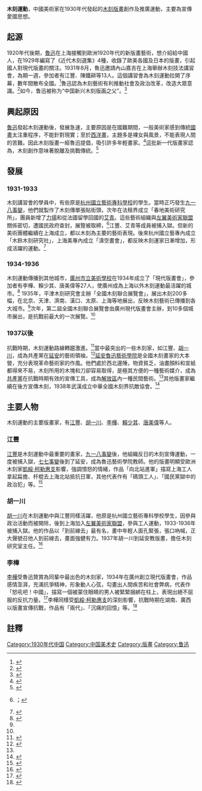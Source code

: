 '''木刻運動'''，中國美術家在1930年代發起的[[木刻版畫|木刻版畫]]創作及推廣運動，主要為宣傳愛國思想。

==起源==
1920年代後期，[[魯迅|魯迅]]在上海接觸到歐洲1920年代的新版畫藝術，想介紹給中國人，在1929年編寫了《近代木刻選集》4種，收錄了歐美各國及日本的版畫，引起國人對現代版畫的關注。1931年8月，魯迅邀請內山嘉吉在上海舉辦木刻技法講習會，為期一週，參加者有江豐、陳鐵耕等13人。這個講習會為木刻運動拉開了序幕，數年間散布全國。<ref>{{Cite book | author = 李铸晋、万青力 | title = 《中国现代绘画史．民国之部》 | location = 上海 | publisher = 文汇出版社 | date = 2003 | pages =  | ISBN = 9787806763995 |page =246}}</ref>魯迅認為木刻藝術有利推動社會及政治改革，改造大眾意識。<ref>{{Cite book | author = 洪長泰 | title = 《新文化史與中國政治》  | location = 台北 | publisher = 一方出版有限公司 | date = 2003 |isbn= 9789867722058|page =114-115}}</ref>如今，鲁迅被称为“中国新兴木刻版画之父”。<ref>{{cite news |author1=王锡荣 |title=新兴版画之父——鲁迅的版画情结 |url=https://xmwb.xinmin.cn/html/2018-05/12/content_19_1.htm |accessdate=2018-12-12 |work=新民晚报 |issue=第20537期 |publisher=新民晚报社 |date=2018-05-12 |page=A19：国家艺术杂志 |archive-date=2022-06-06 |archive-url=https://web.archive.org/web/20220606030439/https://xmwb.xinmin.cn/html/2018-05/12/content_19_1.htm }}</ref>

==興起原因==
[[魯迅|魯迅]]發起木刻運動後，發展急速，主要原因是在國難期間，一般美術家感到傳統[[國畫|國畫]]太注重程序，不能針對現實；至於[[西洋畫|西洋畫]]，主題多是裸女與風景，不能表現人間的苦難。因此木刻版畫一經魯迅提倡，吸引許多年輕畫家。<ref name="#1">{{Cite book | author = 李铸晋、万青力 | title = 《中国现代绘画史．民国之部》 | location = 上海 | publisher = 文汇出版社 | date = 2003 | pages =  | ISBN = 9787806763995 |page =262}}</ref>這批新一代版畫家認為，木刻創作意味著脫離及挑戰傳統。<ref>{{Cite book | author = 洪長泰 | title = 《新文化史與中國政治》 |isbn= 9789867722058|page =116}}</ref>

==發展==

===1931-1933===
木刻講習會的學員中，有些原是[[國立杭州藝術專科學校|杭州國立藝術專科學校]]的學生。當時正巧發生[[九一八事變|九一八事變]]，他們就製作了木刻傳單張貼街頭，次年在法租界成立「春地美術研究所」，團員新增了[[力揚|力揚]]和從法國留學回國的[[艾青|艾青]]。這些藝術組織與[[左翼美術家聯盟|左翼美術家聯盟]]關係密切，遭國民政府查封，展覽被取締，<ref>{{Cite book | author = 洪長泰 | title = 《新文化史與中國政治》 |isbn= 9789867722058|page =116-117}}；{{Cite book | author = 李铸晋、万青力 | title = 《中国现代绘画史．民国之部》 | location = 上海 | publisher = 文汇出版社 | date = 2003 | pages =  | ISBN = 9787806763995 |page =247}}</ref>江豐、艾青等成員被捕入獄。但新的美術團體繼續在上海成立，都以木刻為主要的藝術表現。後來杭州國立藝專內成立「木鈴木刻研究社」，上海美專內成立「濤空畫會」，都反映木刻運家日漸增加，形成活躍的運動。<ref name="#2">{{Cite book | author = 李铸晋、万青力 | title = 《中国现代绘画史．民国之部》 | location = 上海 | publisher = 文汇出版社 | date = 2003 | pages =  | ISBN = 9787806763995 |page =247}}</ref>

===1934-1936===
木刻運動傳播到其他城市，[[廣州市立美術學校|廣州市立美術學校]]在1934年成立了「現代版畫會」，參加者有李樺、賴少其、唐美偉等27人，使廣州成為上海以外木刻運動最活躍的城市。<ref name="#3">{{Cite book | author = 李铸晋、万青力 | title = 《中国现代绘画史．民国之部》 | location = 上海 | publisher = 文汇出版社 | date = 2003 | pages =  | ISBN = 9787806763995 |page =261}}</ref> 1935年，平津木刻研究會主辦「全國木刻聯合展覽會」，展出木刻200多幅，在北京、天津、濟南、漢口、太原、上海等地展出，反映木刻藝術已傳播到各大城市。<ref name="#2"/>次年，第二屆全國木刻聯合展覽會由廣州現代版畫會主辦，到10多個城市展出，是抗戰前最大的一次展覽。<ref name="#3"/>

===1937以後===
抗戰時期，木刻運動路線轉趨激進。<ref>{{Cite book | author = 洪長泰 | title = 《新文化史與中國政治》 |isbn= 9789867722058|page =117}}</ref>當中最突出的一些木刻家，如江豐、[[胡一川|胡一川]]，成為共產黨在[[延安|延安]]的藝術領袖，<ref>{{Cite book | author = 李铸晋、万青力 | title = 《中国现代绘画史．民国之部》 | location = 上海 | publisher = 文汇出版社 | date = 2003 | pages =  | ISBN = 9787806763995 |page =248-250}}</ref>[[延安|延安]][[魯迅藝術學院|魯迅藝術學院]]是全國木刻畫家的大本營，充分表現革命藝術家的作風。他們處於西北邊陲，物資貧乏，油畫顏料和宣紙都得來不易，木刻所用的木塊和刀卻容易取得，是極其方便的一種藝術媒介，成為[[共產黨|共產黨]]在抗戰時期有效的宣傳工具，成為[[解放區|解放區]]內一種民間藝術。<ref name="#1"/>其他版畫家繼續在後方宣傳木刻，1938年武漢成立中華全國木刻界抗敵協會。<ref>{{Cite book | author = 洪長泰 | title = 《新文化史與中國政治》 |isbn= 9789867722058|page =123}}</ref>

==主要人物==

木刻運動的主要版畫家，有[[江豐|江豐]]、[[胡一川|胡一川]]、[[李樺|李樺]]、[[賴少其|賴少其]]、[[唐美偉|唐美偉]]等人。
===江豐===
[[江豐|江豐]]是木刻運動中最重要的畫家，[[九一八事變|九一八事變]]後，他組織反日的木刻宣傳運動，一度被捕入獄，[[七七事變|七七事變]]後到了延安，成為魯迅藝術學院教師。他的版畫明顯受歐洲木刻家[[凱綏·柯勒惠支|凱綏·柯勒惠支]]影響，強調憤怒的情緒，作品「向北站進軍」描寫上海工人拿起扁擔、杆棍去上海北站抵抗日軍，其他代表作有「碼頭工人」、「國民黨獄中的政治犯」等。<ref>{{Cite book | author = 李铸晋、万青力 | title = 《中国现代绘画史．民国之部》 | location = 上海 | publisher = 文汇出版社 | date = 2003 | pages =  | ISBN = 9787806763995 |page =248}}</ref>

===胡一川===
[[胡一川|胡一川]]在木刻運動中與江豐同樣活躍，他原是杭州國立藝術專科學校學生，因參與政治活動而被開除，後到上海加入[[左翼美術家聯盟|左翼美術家聯盟]]，參與工人運動，1933-1936年被捕入獄。他的作品以「到前線去」最有名，畫中年輕人面孔緊張，張口吶喊，正大聲號召他人到前線去，畫面強健有力。1937年胡一川到延安教版畫，擔任木刻研究室主任。<ref>{{Cite book | author = 李铸晋、万青力 | title = 《中国现代绘画史．民国之部》 | location = 上海 | publisher = 文汇出版社 | date = 2003 | pages =  | ISBN = 9787806763995 |page =250}}</ref>
===李樺===
[[李樺|李樺]]受魯迅贊賞為同輩中最出色的木刻家，1934年在廣州創立現代版畫會，作品感情澎湃，充滿抗爭精神，形象動人心弦，勾畫出人間疾苦和社會弊病，代表作「怒吼吧！中國」，描寫一個被蒙住眼睛的男人被緊緊捆綁在柱上，表現出絕不屈服的反抗力量。<ref>{{Cite book | author = 洪長泰 | title = 《新文化史與中國政治》 |isbn= 9789867722058|page =117-119}}</ref>李樺同樣受[[凱綏·柯勒惠支|凱綏·柯勒惠支]]的深刻影響，抗戰時期在湖南、廣西以版畫宣傳抗戰，作品有「兩代」、「沉痛的回憶」等。<ref>{{Cite book | author = 洪長泰 | title = 《新文化史與中國政治》 |isbn= 9789867722058|page =122-123}}</ref>

==註釋==
{{reflist}}

[[Category:1930年代中国|Category:1930年代中国]]
[[Category:中国美术史|Category:中国美术史]]
[[Category:版畫|Category:版畫]]
[[Category:鲁迅|Category:鲁迅]]